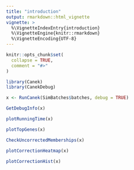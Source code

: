 ```yaml
---
title: "introduction"
output: rmarkdown::html_vignette
vignette: >
  %\VignetteIndexEntry{introduction}
  %\VignetteEngine{knitr::rmarkdown}
  %\VignetteEncoding{UTF-8}
---
```


```r
knitr::opts_chunk$set(
  collapse = TRUE,
  comment = "#>"
)
```

```r
library(Canek)
library(CanekDebug)
```


```r
x <- RunCanek(SimBatches$batches, debug = TRUE)
```


```r
GetDebugInfo(x)
```

```r
plotRunningTime(x)
```


```r
plotTopGenes(x)
```

```r
CheckUncorrectedMemberships(x)
```

```r
plotCorrectionHeatmap(x)
```

```r
plotCorrectionHist(x)
```

